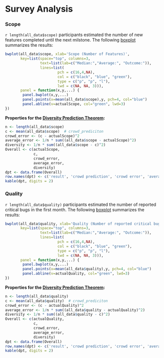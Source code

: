 # Survey Analysis

### Scope  
`r length(all_data$scope)` participants estimated the number of new features completed until the next milstone. The following [boxplot](https://en.wikipedia.org/wiki/Box_plot) summarizes the results:  

```r
bwplot(all_data$scope, xlab='Scope (Number of Features)', 
       key=list(space="top", columns=3,
                text=list(lab=c("Median:","Average:", "Outcome:")),
                lines=list(
                        pch = c(16,4,NA),
                        col = c("black", "blue", "green"),
                        type = c("p", "p", "l"),
                        lwd = c(NA, NA, 3))),
       panel = function(x,y,...) {
        panel.bwplot(x,y,...)
        panel.points(x=mean(all_data$scope),y, pch=4, col="blue")
        panel.abline(v=actualScope, col="green", lwd=3)
})
```

**Properties for the [Diversity Prediction Theorem](https://www.youtube.com/watch?v=KtaaCAJjGr4):**  

```r
n <- length(all_data$scope)
c <- mean(all_data$scope)  # crowd_prediciton
crowd_error <- (c - actualScope)^2
average_error <- 1/n * sum((all_data$scope - actualScope)^2)
diversity <- 1/n * sum((all_data$scope - c)^2)
Overall <- c(actualScope, 
             c,
             crowd_error,
             average_error,
             diversity)
dpt <- data.frame(Overall)
row.names(dpt) <- c('result', 'crowd prediction', 'crowd error', 'average error', 'diversity')
kable(dpt, digits = 2)
```

### Quality  
`r length(all_data$quality)` participants estimated the number of reported critical bugs in the first month. The following [boxplot](https://en.wikipedia.org/wiki/Box_plot) summarizes the results:  

```r
bwplot(all_data$quality, xlab='Quality (Number of reported critical bugs)', 
       key=list(space="top", columns=3,
                text=list(lab=c("Median:","Average:", "Outcome:")),
                lines=list(
                        pch = c(16,4,NA),
                        col = c("black", "blue", "green"),
                        type = c("p", "p", "l"),
                        lwd = c(NA, NA, 3))),
       panel = function(x,y,...) {
        panel.bwplot(x,y,...)
        panel.points(x=mean(all_data$quality),y, pch=4, col="blue")
        panel.abline(v=actualQuality, col="green", lwd=3)
})
```

**Properties for the [Diversity Prediction Theorem](https://www.youtube.com/watch?v=KtaaCAJjGr4):**  

```r
n <- length(all_data$quality)
c <- mean(all_data$quality)  # crowd_prediciton
crowd_error <- (c - actualQuality)^2
average_error <- 1/n * sum((all_data$quality - actualQuality)^2)
diversity <- 1/n * sum((all_data$quality - c)^2)
Overall <- c(actualQuality, 
             c,
             crowd_error,
             average_error,
             diversity)
dpt <- data.frame(Overall)
row.names(dpt) <- c('result', 'crowd prediction', 'crowd error', 'average error', 'diversity')
kable(dpt, digits = 2)
```